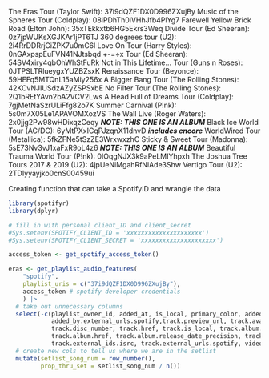 The Eras Tour (Taylor Swift): 37i9dQZF1DX0D996ZXujBy
Music of the Spheres Tour (Coldplay): 08iPDhTh0lVHhJfb4PlYg7
Farewell Yellow Brick Road (Elton John): 35xTEkkxtb6HG5Ekrs3Weq
Divide Tour (Ed Sheeran): 0z7jpWUKsXGJKAr1jPT6TJ
360 degrees tour (U2): 2i4RrDDRrjCiZPK7u0mC6l
Love On Tour (Harry Styles): 0nGAxpspEuFVN41NJtsbqd
+-=÷x Tour (Ed Sheeran): 54SV4xiry4qbOhWhStFuRk
Not in This Lifetime... Tour (Guns n Roses): 0JTPSLTRlueygxYUZBZsxK
Renaissance Tour (Beyonce): 59HEFq5MTQnL15aMiy256x
A Bigger Bang Tour (The Rolling Stones): 42KCvNJIUSdzAZyZSPSxbE
No Filter Tour (The Rolling Stones): 2Q1bREtYAvn2bA2VCV2Lws
A Head Full of Dreams Tour (Coldplay): 7gjMetNaSzrULiFfg82o7K
Summer Carnival (P!nk): 5s0m7X05Le1APAVOMXozVS
The Wall Live (Roger Waters): 2x0jjg2Pw98wHDixqzCeqy ***NOTE: THIS ONE IS AN ALBUM***
Black Ice World Tour (AC/DC): 6yMtPXxICqPJzqnX11dnvD ***includes encore***
WorldWired Tour (Metallica): 5fkZFNe5tSzZE3WrxwxzhC
Sticky & Sweet Tour (Madonna): 5sE73Nv3vJ1xaFxR9oL4z6 ***NOTE: THIS ONE IS AN ALBUM***
Beautiful Trauma World Tour (P!nk): 0IOqgNJX3k9aPeLMIYhpxh
The Joshua Tree Tours 2017 & 2019 (U2): 4jpUeNiMgahRfNlAde3Shw
Vertigo Tour (U2): 2TDIyyayjko0cnS00459ui

Creating function that can take a SpotifyID and wrangle the data

```r
library(spotifyr)
library(dplyr)
```

```r
# fill in with personal client_ID and client_secret
#Sys.setenv(SPOTIFY_CLIENT_ID = 'xxxxxxxxxxxxxxxxxxxxx')
#Sys.setenv(SPOTIFY_CLIENT_SECRET = 'xxxxxxxxxxxxxxxxxxxxx')

access_token <- get_spotify_access_token()
```

```r
eras <- get_playlist_audio_features(
    "spotify", 
    playlist_uris = c("37i9dQZF1DX0D996ZXujBy"), 
    access_token # spotify developer credentials
    ) |>
  # take out unnecessary columns
  select(-c(playlist_owner_id, added_at, is_local, primary_color, added_by.href, added_by.id, added_by.type, added_by.uri, 
            added_by.external_urls.spotify,track.preview_url, track.available_markets, track.type, track.episode, track.track,
            track.disc_number, track.href, track.is_local, track.album.available_markets, track.album.type, track.album.album_type,
            track.album.href, track.album.release_date_precision, track.album.artists, track.album.external_urls.spotify,
            track.external_ids.isrc, track.external_urls.spotify, video_thumbnail.url )) |>
  # create new cols to tell us where we are in the setlist
  mutate(setlist_song_num = row_number(),
         prop_thru_set = setlist_song_num / n())
  
```